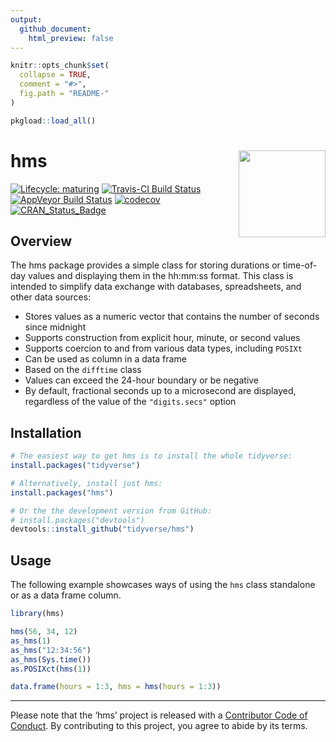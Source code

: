 ```yaml
---
output:
  github_document:
    html_preview: false
---
```


```r
knitr::opts_chunk$set(
  collapse = TRUE,
  comment = "#>",
  fig.path = "README-"
)

pkgload::load_all()
```

# hms <a href='https:/hms.tidyverse.org'><img src='man/figures/logo.png' align="right" height="139" /></a>

<!-- badges: start -->
[![Lifecycle: maturing](https://img.shields.io/badge/lifecycle-maturing-blue.svg)](https://www.tidyverse.org/lifecycle/#maturing)
[![Travis-CI Build Status](https://travis-ci.org/tidyverse/hms.svg?branch=master)](https://travis-ci.org/tidyverse/hms)
[![AppVeyor Build Status](https://ci.appveyor.com/api/projects/status/github/tidyverse/hms?branch=master&svg=true)](https://ci.appveyor.com/project/tidyverse/hms)
[![codecov](https://codecov.io/gh/tidyverse/hms/branch/master/graph/badge.svg)](https://codecov.io/gh/tidyverse/hms)
[![CRAN_Status_Badge](https://www.r-pkg.org/badges/version/hms)](https://cran.r-project.org/package=hms)
<!-- badges: end -->

## Overview

The hms package provides a simple class for storing durations or time-of-day values and displaying them in the hh:mm:ss format.  This class is intended to simplify data exchange with databases, spreadsheets, and other data sources:

- Stores values as a numeric vector that contains the number of seconds
since midnight
- Supports construction from explicit hour, minute, or second values
- Supports coercion to and from various data types, including `POSIXt`
- Can be used as column in a data frame
- Based on the `difftime` class
- Values can exceed the 24-hour boundary or be negative
- By default, fractional seconds up to a microsecond are displayed, regardless of the value of the `"digits.secs"` option

## Installation

```r
# The easiest way to get hms is to install the whole tidyverse:
install.packages("tidyverse")

# Alternatively, install just hms:
install.packages("hms")

# Or the the development version from GitHub:
# install.packages("devtools")
devtools::install_github("tidyverse/hms")
```

## Usage

The following example showcases ways of using the `hms` class standalone or as a data frame column.

```r
library(hms)

hms(56, 34, 12)
as_hms(1)
as_hms("12:34:56")
as_hms(Sys.time())
as.POSIXct(hms(1))

data.frame(hours = 1:3, hms = hms(hours = 1:3))
```

---

Please note that the 'hms' project is released with a
[Contributor Code of Conduct](https://github.com/tidyverse/hms/blob/master/CODE_OF_CONDUCT.md).
By contributing to this project, you agree to abide by its terms.
